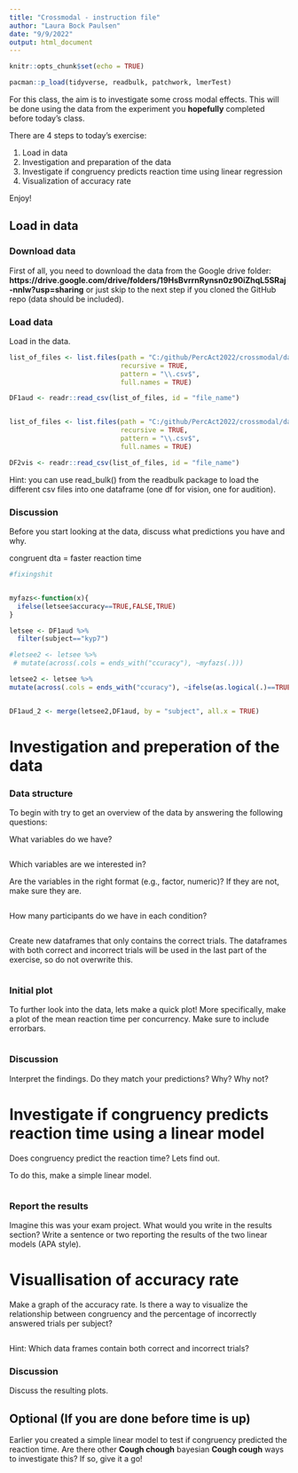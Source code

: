 ```yaml
---
title: "Crossmodal - instruction file"
author: "Laura Bock Paulsen"
date: "9/9/2022"
output: html_document
---
```


```r
knitr::opts_chunk$set(echo = TRUE) 
```

```r
pacman::p_load(tidyverse, readbulk, patchwork, lmerTest)
```

For this class, the aim is to investigate some cross modal effects. This will be done using the data from the experiment you **hopefully** completed before today's class.

There are 4 steps to today's exercise: 

1) Load in data
2) Investigation and preparation of the data
3) Investigate if congruency predicts reaction time using linear regression
4) Visualization of accuracy rate


Enjoy!

## Load in data

### Download data
First of all, you need to download the data from the Google drive folder: **https://drive.google.com/drive/folders/19HsBvrrnRynsn0z90iZhqL5SRaj-nnlw?usp=sharing** or just skip to the next step if you cloned the GitHub repo (data should be included).

### Load data
Load in the data.
```r


list_of_files <- list.files(path = "C:/github/PercAct2022/crossmodal/data_aud",
                            recursive = TRUE,
                            pattern = "\\.csv$",
                            full.names = TRUE)

DF1aud <- readr::read_csv(list_of_files, id = "file_name")


list_of_files <- list.files(path = "C:/github/PercAct2022/crossmodal/data_vis",
                            recursive = TRUE,
                            pattern = "\\.csv$",
                            full.names = TRUE)

DF2vis <- readr::read_csv(list_of_files, id = "file_name")


```

Hint: you can use read_bulk() from the readbulk package to load the different csv files into one dataframe (one df for vision, one for audition). 


### Discussion
Before you start looking at the data, discuss what predictions you have and why.

congruent dta = faster reaction time

```r
#fixingshit


myfazs<-function(x){
  ifelse(letsee$accuracy==TRUE,FALSE,TRUE)
}


```


```r

letsee <- DF1aud %>% 
  filter(subject=="kyp7")

#letsee2 <- letsee %>% 
 # mutate(across(.cols = ends_with("ccuracy"), ~myfazs(.)))

letsee2 <- letsee %>% 
mutate(across(.cols = ends_with("ccuracy"), ~ifelse(as.logical(.)==TRUE,FALSE,TRUE)))


DF1aud_2 <- merge(letsee2,DF1aud, by = "subject", all.x = TRUE)


```



# Investigation and preperation of the data

### Data structure
To begin with try to get an overview of the data by answering the following questions:

What variables do we have? 
```r

```

Which variables are we interested in? 

Are the variables in the right format (e.g., factor, numeric)? If they are not, make sure they are.
```r

```

How many participants do we have in each condition?
```r

```


Create new dataframes that only contains the correct trials. The dataframes with both correct and incorrect trials will be used in the last part of the exercise, so do not overwrite this. 
```r

```


### Initial plot
To further look into the data, lets make a quick plot! More specifically, make a plot of the mean reaction time per concurrency. Make sure to include errorbars. 

```r

```

### Discussion
Interpret the findings. Do they match your predictions? Why? Why not? 


# Investigate if congruency predicts reaction time using a linear model
Does congruency predict the reaction time? Lets find out. 

To do this, make a simple linear model. 
```r

```

### Report the results
Imagine this was your exam project. What would you write in the results section? Write a sentence or two reporting the results of the two linear models (APA style).


# Visuallisation of accuracy rate
Make a graph of the accuracy rate. Is there a way to visualize the relationship between congruency and the percentage of incorrectly answered trials per subject?
```r

```

Hint: Which data frames contain both correct and incorrect trials?

### Discussion
Discuss the resulting plots. 


## Optional (If you are done before time is up)
Earlier you created a simple linear model to test if congruency predicted the reaction time. Are there other **Cough chough** bayesian **Cough cough** ways to investigate this? If so, give it a go!


